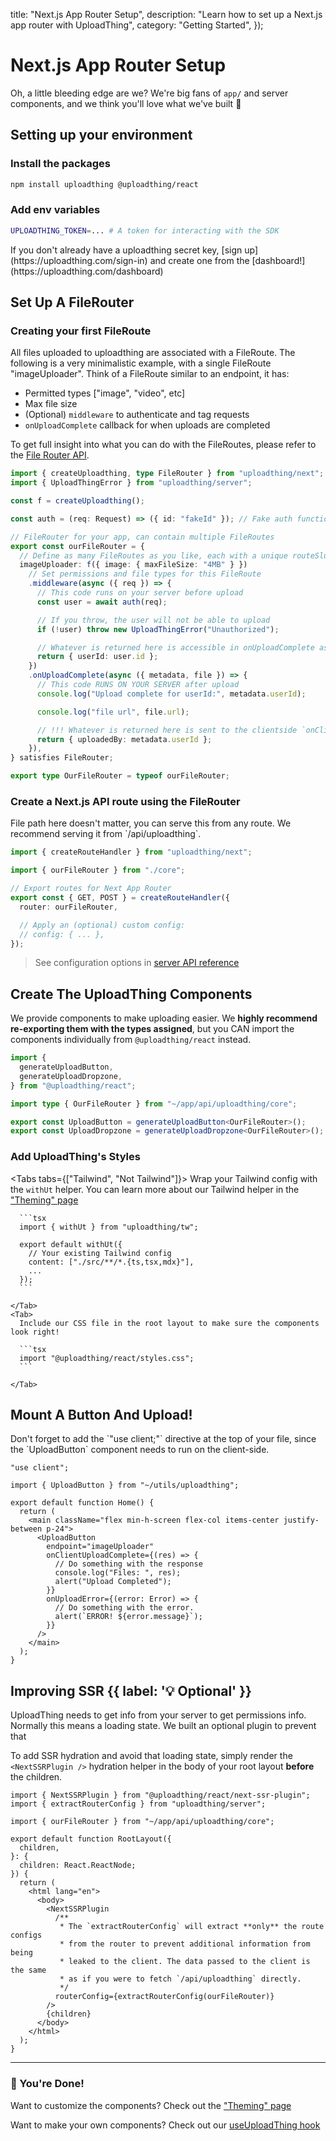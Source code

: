 
  title: "Next.js App Router Setup",
  description: "Learn how to set up a Next.js app router with UploadThing",
  category: "Getting Started",
});

# Next.js App Router Setup

Oh, a little bleeding edge are we? We're big fans of `app/` and server
components, and we think you'll love what we've built 🙏

## Setting up your environment

### Install the packages

```bash npm2yarn
npm install uploadthing @uploadthing/react
```

### Add env variables

```bash {{ title: '.env' }}
UPLOADTHING_TOKEN=... # A token for interacting with the SDK
```

<Note>
  If you don't already have a uploadthing secret key, [sign
  up](https://uploadthing.com/sign-in) and create one from the
  [dashboard!](https://uploadthing.com/dashboard)
</Note>

## Set Up A FileRouter

### Creating your first FileRoute

All files uploaded to uploadthing are associated with a FileRoute. The following
is a very minimalistic example, with a single FileRoute "imageUploader". Think
of a FileRoute similar to an endpoint, it has:

- Permitted types ["image", "video", etc]
- Max file size
- (Optional) `middleware` to authenticate and tag requests
- `onUploadComplete` callback for when uploads are completed

To get full insight into what you can do with the FileRoutes, please refer to
the [File Router API](/file-routes).

```ts {{ title: 'app/api/uploadthing/core.ts' }}
import { createUploadthing, type FileRouter } from "uploadthing/next";
import { UploadThingError } from "uploadthing/server";

const f = createUploadthing();

const auth = (req: Request) => ({ id: "fakeId" }); // Fake auth function

// FileRouter for your app, can contain multiple FileRoutes
export const ourFileRouter = {
  // Define as many FileRoutes as you like, each with a unique routeSlug
  imageUploader: f({ image: { maxFileSize: "4MB" } })
    // Set permissions and file types for this FileRoute
    .middleware(async ({ req }) => {
      // This code runs on your server before upload
      const user = await auth(req);

      // If you throw, the user will not be able to upload
      if (!user) throw new UploadThingError("Unauthorized");

      // Whatever is returned here is accessible in onUploadComplete as `metadata`
      return { userId: user.id };
    })
    .onUploadComplete(async ({ metadata, file }) => {
      // This code RUNS ON YOUR SERVER after upload
      console.log("Upload complete for userId:", metadata.userId);

      console.log("file url", file.url);

      // !!! Whatever is returned here is sent to the clientside `onClientUploadComplete` callback
      return { uploadedBy: metadata.userId };
    }),
} satisfies FileRouter;

export type OurFileRouter = typeof ourFileRouter;
```

### Create a Next.js API route using the FileRouter

<Note>
  File path here doesn't matter, you can serve this from any route. We recommend
  serving it from `/api/uploadthing`.
</Note>

```ts {{ title: 'app/api/uploadthing/route.ts' }}
import { createRouteHandler } from "uploadthing/next";

import { ourFileRouter } from "./core";

// Export routes for Next App Router
export const { GET, POST } = createRouteHandler({
  router: ourFileRouter,

  // Apply an (optional) custom config:
  // config: { ... },
});
```

> See configuration options in
> [server API reference](/api-reference/server#create-route-handler)

## Create The UploadThing Components

We provide components to make uploading easier. We **highly recommend
re-exporting them with the types assigned**, but you CAN import the components
individually from `@uploadthing/react` instead.

```ts {{ title: 'src/utils/uploadthing.ts' }}
import {
  generateUploadButton,
  generateUploadDropzone,
} from "@uploadthing/react";

import type { OurFileRouter } from "~/app/api/uploadthing/core";

export const UploadButton = generateUploadButton<OurFileRouter>();
export const UploadDropzone = generateUploadDropzone<OurFileRouter>();
```

### Add UploadThing's Styles

<Tabs tabs={["Tailwind", "Not Tailwind"]}>
    <Tab>
      Wrap your Tailwind config with the `withUt` helper. You can learn more about our
      Tailwind helper in the ["Theming" page](/concepts/theming#theming-with-tailwind-css)

      ```tsx
      import { withUt } from "uploadthing/tw";

      export default withUt({
        // Your existing Tailwind config
        content: ["./src/**/*.{ts,tsx,mdx}"],
        ...
      });
      ```

    </Tab>
    <Tab>
      Include our CSS file in the root layout to make sure the components look right!

      ```tsx
      import "@uploadthing/react/styles.css";
      ```

    </Tab>

</Tabs>

## Mount A Button And Upload!

<Warning>
  Don't forget to add the `"use client;"` directive at the top of your file,
  since the `UploadButton` component needs to run on the client-side.
</Warning>

```tsx {{ title: "app/example-uploader/page.tsx" }}
"use client";

import { UploadButton } from "~/utils/uploadthing";

export default function Home() {
  return (
    <main className="flex min-h-screen flex-col items-center justify-between p-24">
      <UploadButton
        endpoint="imageUploader"
        onClientUploadComplete={(res) => {
          // Do something with the response
          console.log("Files: ", res);
          alert("Upload Completed");
        }}
        onUploadError={(error: Error) => {
          // Do something with the error.
          alert(`ERROR! ${error.message}`);
        }}
      />
    </main>
  );
}
```

## Improving SSR {{ label: '💡 Optional' }}

UploadThing needs to get info from your server to get permissions info. Normally
this means a loading state. We built an optional plugin to prevent that


<div className="mt-6 flex items-center justify-center gap-8">
  <WithoutSSR />
  <WithSSR />
</div>

To add SSR hydration and avoid that loading state, simply render the
`<NextSSRPlugin />` hydration helper in the body of your root layout **before**
the children.

```tsx {{title: "app/layout.tsx" }}
import { NextSSRPlugin } from "@uploadthing/react/next-ssr-plugin";
import { extractRouterConfig } from "uploadthing/server";

import { ourFileRouter } from "~/app/api/uploadthing/core";

export default function RootLayout({
  children,
}: {
  children: React.ReactNode;
}) {
  return (
    <html lang="en">
      <body>
        <NextSSRPlugin
          /**
           * The `extractRouterConfig` will extract **only** the route configs
           * from the router to prevent additional information from being
           * leaked to the client. The data passed to the client is the same
           * as if you were to fetch `/api/uploadthing` directly.
           */
          routerConfig={extractRouterConfig(ourFileRouter)}
        />
        {children}
      </body>
    </html>
  );
}
```

---

### 🎉 You're Done!

Want to customize the components? Check out the
["Theming" page](/concepts/theming)

Want to make your own components? Check out our
[useUploadThing hook](/api-reference/react#use-upload-thing)

